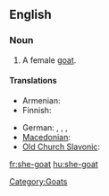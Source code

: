 ==English==

===Noun===
{{en-noun}}

# A female [[goat]].

====Translations====
{{trans-top|female goat}}
* Armenian: {{t|hy|այծ|tr=ayç|sc=Armn}}
* Finnish: {{t+|fi|kuttu}}
{{trans-mid}}
* German: {{t|de|Ziege|f}},  {{t|de|Geiß|f}}, {{t|de|Zicke|f}}, {{t|de|Zibbe|f}}
* [[Macedonian]]: {{t|mk|коза|f|tr=koza|sc=Cyrl}}
* [[Old Church Slavonic]]: {{tø|cu|коза|f|tr=koza|sc=Cyrl|xs=Old Church Slavonic}}
{{trans-bottom}}

[[Category:Goats]]

[[fr:she-goat]]
[[hu:she-goat]]